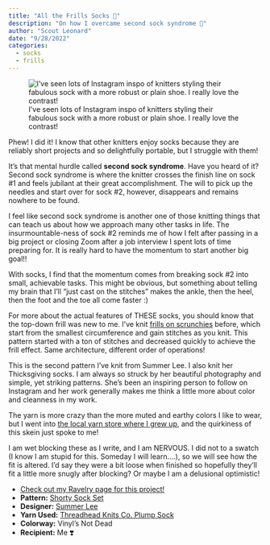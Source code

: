```yaml
---
title: "All the Frills Socks 🧦"
description: "On how I overcame second sock syndrome 🙏"
author: "Scout Leonard"
date: "9/28/2022"
categories:
  - socks
  - frills
---
```


![I've seen lots of Instagram inspo of knitters styling their fabulous sock with a more robust or plain shoe. I really love the contrast!](../figs/frill_sock.jpg)

Phew! I did it! I know that other knitters enjoy socks because they are reliably short projects and so delightfully portable, but I struggle with them!

It's that mental hurdle called **second sock syndrome**. Have you heard of it? Second sock syndrome is where the knitter crosses the finish line on sock #1 and feels jubilant at their great accomplishment. The will to pick up the needles and start over for sock #2, however, disappears and remains nowhere to be found. 

I feel like second sock syndrome is another one of those knitting things that can teach us about how we approach many other tasks in life. The insurmountable-ness of sock #2 reminds me of how I felt after passing in a big project or closing Zoom after a job interview I spent lots of time preparing for. It is really hard to have the momentum to start another big goal!! 

With socks, I find that the momentum comes from breaking sock #2 into small, achievable tasks. This might be obvious, but something about telling my brain that I'll "just cast on the stitches" makes the ankle, then the heel, then the foot and the toe all come faster :) 

For more about the actual features of THESE socks, you should know that the top-down frill was new to me. I've knit [frills on scrunchies](https://www.ravelry.com/projects/scoutcleonard/bohemian-scrunchie-3-2) before, which start from the smallest circumference and gain stitches as you knit. This pattern started with a ton of stitches and decreased quickly to achieve the frill effect. Same architecture, different order of operations! 

This is the second pattern I've knit from Summer Lee. I also knit her Thicksgiving socks. I am always so struck by her beautiful photography and simple, yet striking patterns. She's been an inspiring person to follow on Instagram and her work generally makes me think a little more about color and cleanness in my work. 

The yarn is more crazy than the more muted and earthy colors I like to wear, but I went into [the local yarn store where I grew up](http://www.stacisstitches.com), and the quirkiness of this skein just spoke to me!

I am wet blocking these as I write, and I am NERVOUS. I did not to a swatch (I know I am stupid for this. Someday I will learn....), so we will see how the fit is altered. I'd say they were a bit loose when finished so hopefully they'll fit a little more snugly after blocking? Or maybe I am a delusional optimistic! 

-   [Check out my Ravelry page for this project!](https://www.ravelry.com/projects/scoutcleonard/shorty-sock-set)
-   **Pattern:** [Shorty Sock Set](https://www.ravelry.com/patterns/library/shorty-sock-set-2)
-   **Designer:** [Summer Lee](https://summerleedesignco.com)
-   **Yarn Used:** [Threadhead Knits Co. Plump Sock](https://threadheadfiberarts.com)
-   **Colorway:** Vinyl's Not Dead
-   **Recipient:** Me ❣️